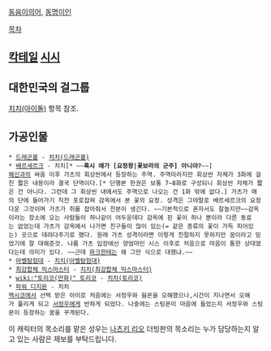 [[동음이의어]], [[동명이인]]

[[목차]]

== [[칵테일]] [[시시]] ==

== 대한민국의 걸그룹 ==
[[치치(아이돌)]] 항목 참조.

== 가공인물 ==
 * [[드래곤볼]] - [[치치(드래곤볼)]]
 * [[베르세르크]] - 치치[* ~~'''혹시 얘가 [요정왕|꽃보라의 군주] 아니야?'''~~]
 [[해신]]과의 싸움 이후 가츠의 회상씬에서 등장하는 주역. 주역이라지만 회상씬 자체가 3화에 걸친 짧은 내용이라 결국 단역이다.[* 단행본 한권은 보통 7~8화로 구성되니 회상씬 자체가 짧은 건 아니다. 그런데 그 회상씬 내에서도 주역으로 나오는 건 1화 밖에 없다.] 가츠가 매의 단에 들어가기 직전 포로잡혀 감옥에서 본 꽃의 요정. 성격은 그야말로 베르세르크의 요정다운 그것이며 가츠가 쥐를 잡아줘서 친분이 생긴다. ~~기본적으로 혼자서도 잘놀지만~~감옥이라는 장소에 오는 사람들이 하나같이 어두운데다 감옥에 핀 꽃이 하나 뿐이라 다른 동료는 없었는데 가츠가 감옥에서 나가면 친구들이 많이 있는(= 같은 종류의 꽃이 가득 피어있는) 곳으로 데려다주기로 했다. 원래 가츠 성격이라면 이렇게 친절하지 못하지만 꿈이라고 믿었기에 잘 대해준것. 나름 가츠 입장에선 양엄마인 시스 이후로 처음으로 마음이 통한 상대였다는데 의미가 있다. ~~근데 [[파크]]한테는 왜 그딴 식으로 대했냐.~~ 
 * [[아벨탐험대]] - [[치치(아벨탐험대)]]
 * [[최강합체 믹스마스터]] - [[치치(최강합체 믹스마스터)]]
 * [[wiki:"토리코(만화)" 토리코]] - [[치치(토리코)]]
 * [[파워 디지몬]] - 치치 
 [[멕시코]]에서 선택 받은 아이로 처음에는 서정우와 웜몬을 오해했으나,시간이 지나면서 오해가 풀리게 되고 [[서정우]]에게 반하게 되었다. 나중에는 스팅몬이 마음에 들었는지 서정우와 스팅몬이 등장하는 꿈을 꾸게된다. 
이 캐릭터의 목소리를 맡은 성우는 [[나츠키 리오]] 더빙판의 목소리는 누가 담당하는지 알고 있는 사람은 제보를 부탁드립니다.
